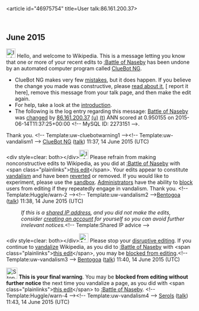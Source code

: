 <article id="46975754" title=User talk:86.161.200.37>
	<talkpage id="46975754" title="User talk:86.161.200.37">


== June 2015 ==
[[File:Information.svg|left|25px|alt=]] Hello, and welcome to Wikipedia. This is a message letting you know that one or more of your recent edits to [[:Battle of Naseby]] has been undone by an automated computer program called [[User:ClueBot NG|ClueBot NG]].
{{clear}}
* ClueBot NG makes very few [[User:ClueBot NG#Information About False Positives|mistakes]], but it does happen. If you believe the change you made was constructive, please [[User:ClueBot NG#Information About False Positives|read about it]], [{{User:ClueBot NG/Warnings/FPReport|2273151}} report it here], remove this message from your talk page, and then make the edit again.
* For help, take a look at the [[Wikipedia:Introduction|introduction]].
* The following is the log entry regarding this message: [[Battle of Naseby]] was [https://en.wikipedia.org/w/index.php?title=Battle+of+Naseby&amp;diff=666891466&amp;oldid=666891274 changed] by [[Special:Contributions/86.161.200.37|86.161.200.37]] [[User:86.161.200.37|(u)]] [[User talk:86.161.200.37|(t)]] ANN scored at 0.950155 on 2015-06-14T11:37:25+00:00 &lt;!-- MySQL ID: 2273151 --&gt;.
Thank you. &lt;!-- Template:uw-cluebotwarning1 --&gt;&lt;!-- Template:uw-vandalism1 --&gt; [[User:ClueBot NG|ClueBot NG]] ([[User talk:ClueBot NG|talk]]) 11:37, 14 June 2015 (UTC)

&lt;div style=clear: both&gt;&lt;/div&gt;[[File:Information orange.svg|25px|alt=Information icon]] Please refrain from making nonconstructive edits to Wikipedia, as you did at [[:Battle of Naseby]] with &lt;span class=&quot;plainlinks&quot;&gt;[https://en.wikipedia.org/w/index.php?title=Battle%20of%20Naseby&amp;diff=666891611 this edit]&lt;/span&gt;. Your edits appear to constitute [[Wikipedia:Vandalism|vandalism]] and have been [[Help:Reverting|reverted]] or removed. If you would like to experiment, please use the [[Wikipedia:Sandbox|sandbox]]. [[Wikipedia:Administrators|Administrators]] have the ability to [[WP:BLOCK|block]] users from editing if they repeatedly engage in vandalism. Thank you. &lt;!-- Template:Huggle/warn-2 --&gt;&lt;!-- Template:uw-vandalism2 --&gt;[[User:Bentogoa|Bentogoa]] ([[User talk:Bentogoa|talk]]) 11:38, 14 June 2015 (UTC)
:''If this is a [[Network address translation|shared IP address]], and you did not make the edits, consider [[Wikipedia:Why create an account?|creating an account]] for yourself so you can avoid further irrelevant notices.''&lt;!-- Template:Shared IP advice --&gt;

&lt;div style=clear: both&gt;&lt;/div&gt;[[File:Ambox warning pn.svg|25px|alt=Warning icon]] Please stop your [[Wikipedia:Disruptive editing|disruptive editing]]. If you continue to [[Wikipedia:Vandalism|vandalize]] Wikipedia, as you did to [[:Battle of Naseby]] with &lt;span class=&quot;plainlinks&quot;&gt;[https://en.wikipedia.org/w/index.php?title=Battle%20of%20Naseby&amp;diff=666891755 this edit]&lt;/span&gt;, you may be [[Wikipedia:Blocking policy|blocked from editing]].&lt;!-- Template:uw-vandalism3 --&gt; [[User:Bentogoa|Bentogoa]] ([[User talk:Bentogoa|talk]]) 11:40, 14 June 2015 (UTC)

[[File:Stop hand nuvola.svg|30px|alt=Stop icon]] '''This is your final warning'''. You may be '''blocked from editing without further notice''' the next time you vandalize a page, as you did with &lt;span class=&quot;plainlinks&quot;&gt;[https://en.wikipedia.org/w/index.php?title=Battle%20of%20Naseby&amp;diff=666892041 this edit]&lt;/span&gt; to [[:Battle of Naseby]]. &lt;!-- Template:Huggle/warn-4 --&gt;&lt;!-- Template:uw-vandalism4 --&gt; [[User:Serols|Serols]] ([[User talk:Serols|talk]]) 11:43, 14 June 2015 (UTC)
	</talkpage>
</article>